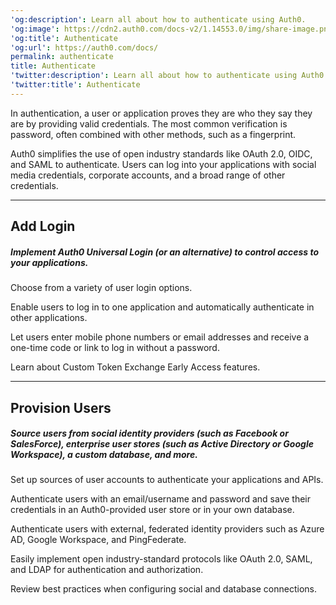 ---
'og:description': Learn all about how to authenticate using Auth0.
'og:image': https://cdn2.auth0.com/docs-v2/1.14553.0/img/share-image.png
'og:title': Authenticate
'og:url': https://auth0.com/docs/
permalink: authenticate
title: Authenticate
'twitter:description': Learn all about how to authenticate using Auth0.
'twitter:title': Authenticate
---

<AuthDocsPipeline activeId="authenticate"/>

In authentication, a user or application proves they are who they say they are by providing valid credentials. The most common verification is password, often combined with other methods, such as a fingerprint.

Auth0 simplifies the use of open industry standards like OAuth 2.0, OIDC, and SAML to authenticate. Users can log into your applications with social media credentials, corporate accounts, and a broad range of other credentials.

---

## Add Login

##### Implement Auth0 Universal Login (or an alternative) to control access to your applications.

<Card title="Login" href="/docs/authenticate/login">

Choose from a variety of user login options.

</Card><Card title="Single Sign-On" href="/docs/authenticate/single-sign-on">

Enable users to log in to one application and automatically authenticate in other applications.

</Card><Card title="Passwordless" href="/docs/authenticate/passwordless">

Let users enter mobile phone numbers or email addresses and receive a one-time code or link to log in without a password.

</Card><Card title="Custom Token Exchange" href="/docs/authenticate/custom-token-exchange">

Learn about Custom Token Exchange Early Access features.

</Card>

---

## Provision Users

##### Source users from social identity providers (such as Facebook or SalesForce), enterprise user stores (such as Active Directory or Google Workspace), a custom database, and more.

<Card title="Identity Providers" href="/docs/authenticate/identity-providers">

Set up sources of user accounts to authenticate your applications and APIs.

</Card><Card title="Database Connections" href="/docs/authenticate/database-connections">

Authenticate users with an email/username and password and save their credentials in an Auth0-provided user store or in your own database.

</Card><Card title="Enterprise Connections" href="/docs/authenticate/enterprise-connections">

Authenticate users with external, federated identity providers such as Azure AD, Google Workspace, and PingFederate.

</Card><Card title="Protocols" href="/docs/authenticate/protocols">

Easily implement open industry-standard protocols like OAuth 2.0, SAML, and LDAP for authentication and authorization.

</Card><Card title="Connection Settings Best Practices" href="/docs/authenticate/connection-settings-best-practices">

Review best practices when configuring social and database connections.

</Card>